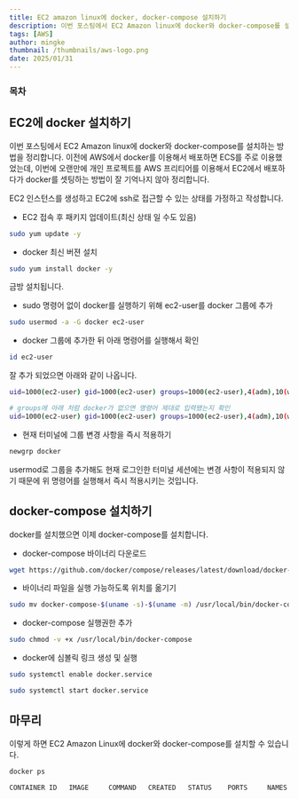 ```yaml
---
title: EC2 amazon linux에 docker, docker-compose 설치하기
description: 이번 포스팅에서 EC2 Amazon linux에 docker와 docker-compose를 설치하는 방법을 정리합니다. 이전에 AWS에서 docker를 이용해서 배포하면 ECS를 주로 이용했었는데, 이번에 오랜만에 개인 프로젝트를 AWS 프리티어를 이용해서 EC2에서 배포하다가 docker를 셋팅하는 방법이 잘 기억나지 않아 정리합니다.
tags: [AWS]
author: mingke
thumbnail: /thumbnails/aws-logo.png
date: 2025/01/31
---
```


### 목차

## EC2에 docker 설치하기

이번 포스팅에서 EC2 Amazon linux에 docker와 docker-compose를 설치하는 방법을 정리합니다. 이전에 AWS에서 docker를 이용해서 배포하면 ECS를 주로 이용했었는데, 이번에 오랜만에 개인 프로젝트를 AWS 프리티어를 이용해서 EC2에서 배포하다가 docker를 셋팅하는 방법이 잘 기억나지 않아 정리합니다.

EC2 인스턴스를 생성하고 EC2에 ssh로 접근할 수 있는 상태를 가정하고 작성합니다.

- EC2 접속 후 패키지 업데이트(최신 상태 일 수도 있음)

```bash
sudo yum update -y
```

- docker 최신 버젼 설치

```bash
sudo yum install docker -y
```

금방 설치됩니다.

- sudo 명령어 없이 docker를 실행하기 위해 ec2-user를 docker 그룹에 추가

```bash
sudo usermod -a -G docker ec2-user
```

- docker 그룹에 추가한 뒤 아래 명령어를 실행해서 확인

```bash
id ec2-user
```

잘 추가 되었으면 아래와 같이 나옵니다.

```bash
uid=1000(ec2-user) gid=1000(ec2-user) groups=1000(ec2-user),4(adm),10(wheel),190(systemd-journal),992(docker)

# groups에 아래 처럼 docker가 없으면 명령어 제대로 입력됐는지 확인
uid=1000(ec2-user) gid=1000(ec2-user) groups=1000(ec2-user),4(adm),10(wheel),190(systemd-journal)
```

- 현재 터미널에 그룹 변경 사항을 즉시 적용하기

```bash
newgrp docker
```

usermod로 그룹을 추가해도 현재 로그인한 터미널 세션에는 변경 사항이 적용되지 않기 때문에 위 명령어를 실행해서 즉시 적용시키는 것입니다.

<Ads />

## docker-compose 설치하기

docker를 설치했으면 이제 docker-compose를 설치합니다.

- docker-compose 바이너리 다운로드

```bash
wget https://github.com/docker/compose/releases/latest/download/docker-compose-$(uname -s)-$(uname -m)
```

- 바이너리 파일을 실행 가능하도록 위치를 옮기기

```bash
sudo mv docker-compose-$(uname -s)-$(uname -m) /usr/local/bin/docker-compose
```

- docker-compose 실행권한 추가

```bash
sudo chmod -v +x /usr/local/bin/docker-compose
```

- docker에 심볼릭 링크 생성 및 실행

```bash
sudo systemctl enable docker.service

sudo systemctl start docker.service
```

## 마무리

이렇게 하면 EC2 Amazon Linux에 docker와 docker-compose를 설치할 수 있습니다.

```bash
docker ps

CONTAINER ID   IMAGE     COMMAND   CREATED   STATUS    PORTS     NAMES
```

<Link url="https://chaechae.life/blog/django-storages-s3-image-upload" />
